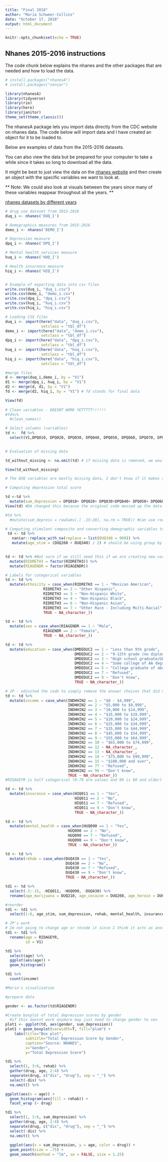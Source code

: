 ```yaml
---
title: "Final 2018"
author: "Maria Schweer-Collins"
date: "October 17, 2018"
output: html_document
---
```


```r
knitr::opts_chunk$set(echo = TRUE)
```

## Nhanes 2015-2016 instructions

The code chunk below explains the nhanes and the other packages that are needed and how to load the data.

``` r

# install.packages("nhanesA")
# install.packages("naniar")

library(nhanesA)
library(tidyverse)
library(rio)
library(here)
library(janitor)
theme_set(theme_classic())
```
The nhanesA package lets you import data directly from the CDC website on nhanes data. The code below will import data and I have created an object for it to be loaded to.

Below are examples of data from the 2015-2016 datasets.

You can also view the data but be prepared for your computer to take a while since it takes so long to download all the data.

It might be best to just view the data on the [nhanes website](https://wwwn.cdc.gov/Nchs/Nhanes/2015-2016/PAQ_I.htm) and then create an object with the specific variables we want to look at.

** Note: We could also look at visuals between the years since many of these variables reappear throughout all the years. **

[nhanes datasets by different years](https://wwwn.cdc.gov/nchs/nhanes/Default.aspx)

``` r

# drug use dataset from 2015-2016
duq_i <- nhanes('DUQ_I')

# Demographics measures from 2015-2016
demo_i <- nhanes('DEMO_I')

# Depression measure
dpq_i <- nhanes('DPQ_I')

# Mental health services measure
huq_i <- nhanes('HUQ_I')

# Health insurance measure
hiq_i <- nhanes('HIQ_I')


# Example of exporting data into csv files
write.csv(duq_i, "duq_i.csv")
write.csv(demo_i, "demo_i.csv")
write.csv(dpq_i, "dpq_i.csv")
write.csv(huq_i, "huq_i.csv")
write.csv(hiq_i, "hiq_i.csv")

```

```r
# Loading CSV files
duq_i <- import(here("data", "duq_i.csv"), 
                setclass = "tbl_df")
demo_i <- import(here("data", "demo_i.csv"),
                setclass = "tbl_df")
dpq_i <- import(here("data", "dpq_i.csv"),
                setclass = "tbl_df")
huq_i <- import(here("data", "huq_i.csv"),
                setclass = "tbl_df")
hiq_i <- import(here("data", "hiq_i.csv"),
                setclass = "tbl_df")

#merge files
d <- merge(duq_i,demo_i, by = "V1")
d1 <- merge(dpq_i, huq_i, by = "V1")
d2 <- merge(d, d1, by = "V1") 
fd <- merge(d2, hiq_i, by = "V1") # fd stands for final data

View(fd)
            
# Clean variables - DOESNT WORK YETTTTT!!!!!!
#fd%>% 
  #clean_names()
```

```r

# Select columns (variables)
td <-  fd %>% 
  select(V1,DPQ010, DPQ020, DPQ030, DPQ040, DPQ050, DPQ060, DPQ070, DPQ080, DPQ090, DPQ100, RIDRETH3, RIAGENDR, DMDEDUC2, INDHHIN2, RIDAGEYR, DUQ260, DUQ300, DUQ340, DUQ430, DUQ210, HIQ011, HUQ090)

  
# Evaluation of missing data

td_without_missing <- na.omit(td) # if missing data is removed, we would just have a sample of 17 people. When doing calculation, we will use the na.rm = TRUE. 

View(td_without_missing) 

# The DUQ variables are mostly missing data, I don't know if it makes sense to use variables. 

```

```r
# Computing depression total score

td <-td %>%
  mutate(sum_depression = DPQ010+ DPQ020+ DPQ030+DPQ040+ DPQ050+ DPQ060+ DPQ070+ DPQ080 + DPQ090)
View(td) #DA changed this because the original code messed up the data frame

#td %>% 
  #mutate(sum_depress = rowSums(.[ ,15:20], na.rm = TRUE)) #can use rowmeans

# Computing stimulant composite and converting demographic variables to factors
 td <- td %>% 
   naniar::replace_with_na(replace = list(DUQ340 = 999)) %>% 
   mutate(age_stim = (DUQ260 + DUQ340) / 2) # should be using group by and mean but cant yet because data is not tidy, Per DA suggestion, we need to tidy so that we have column for item and column for domain (e.g., depression) then you can group by and summarize means. 
   
```

```r

td <- td %>% #Not sure if we still need this if we are creating new variables that are already characters?
  mutate(RIDRETH3 = factor(RIDRETH3)) %>%
  mutate(RIAGENDR = factor(RIAGENDR))

# Labels for categorical variables
td <- td %>% 
  mutate(ethnicity = case_when(RIDRETH3 == 1 ~ "Mexican American", 
                 RIDRETH3 == 2 ~ "Other Hispanic", 
                 RIDRETH3 == 3 ~ "Non-Hispanic White",
                 RIDRETH3 == 4 ~ "Non-Hispanic Black",
                 RIDRETH3 == 6 ~ "Non-Hispanic Asian",
                 RIDRETH3 == 7 ~ "Other Race - Including Multi-Racial",
                 TRUE ~ NA_character_)) 

td <- td %>% 
  mutate(sex = case_when(RIAGENDR == 1 ~ "Male", 
                 RIAGENDR == 2 ~ "Female", 
                 TRUE ~ NA_character_)) 

td <- td %>% 
  mutate(education = case_when(DMDEDUC2 == 1 ~ "Less than 9th grade",
                               DMDEDUC2 == 2 ~ "9-12th grade (no diploma)",
                               DMDEDUC2 == 3 ~ "High school graduate/GED or equivalent",
                               DMDEDUC2 == 4 ~ "Some college of AA degree",
                               DMDEDUC2 == 5 ~ "College graduate of above", 
                               DMDEDUC2 == 7 ~ "Refused",
                               DMDEDUC2 == 9 ~ "Don't know",
                               TRUE ~ NA_character_))

# JP - adjusted the code to simply remove the answer choices that did not make sense
td <- td %>% 
  mutate(income = case_when(INDHHIN2 == 1 ~ "$0 - $4,999",
                            INDHHIN2 == 2 ~ "$5,000 to $9,999",
                            INDHHIN2 == 3 ~ "10,000 to $14,999",
                            INDHHIN2 == 4 ~ "$15,000 to $19,999",
                            INDHHIN2 == 5 ~ "$20,000 to $24,999",
                            INDHHIN2 == 6 ~ "$25,000 to $34,999",
                            INDHHIN2 == 7 ~ "$35,000 to $44,999",
                            INDHHIN2 == 8 ~ "$45,000 to $54,999",
                            INDHHIN2 == 9 ~ "$55,000 to $64,999",
                            INDHHIN2 == 10 ~ "$65,000 to $74,999",
                            INDHHIN2 == 12 ~ NA_character_,
                            INDHHIN2 == 13 ~ NA_character_,
                            INDHHIN2 == 14 ~ "$75,000 to $99,999",
                            INDHHIN2 == 15 ~ "$100,000 and over",
                            INDHHIN2 == 77 ~ "Refused",
                            INDHHIN2 == 99 ~ "Don't know",
                            TRUE ~ NA_character_))
#RIDAGEYR is half categorical (0-79 are values and 80 is 80 and older)

td <- td %>% 
  mutate(insurance = case_when(HIQ011 == 1 ~ "Yes",
                               HIQ011 == 2 ~ "No",
                               HIQ011 == 7 ~ "Refused",
                               HIQ011 == 9 ~ "Don't know",
                               TRUE ~ NA_character_))

td <- td %>% 
  mutate(mental_health = case_when(HUQ090 == 1 ~ "Yes",
                            HUQ090 == 2 ~ "No",
                            HUQ090 == 7 ~ "Refused",
                            HUQ090 == 9 ~ "Don't know",
                            TRUE ~ NA_character_))

td <- td %>% 
  mutate(rehab = case_when(DUQ430 == 1 ~ "Yes",
                           DUQ430 == 2 ~ "No",
                           DUQ430 == 7 ~ "Refused",
                           DUQ430 == 9 ~ "Don't know",
                           TRUE ~ NA_character_))

```

```r
td1 <- td %>% 
  select(-2:-15, -HIQ011, -HUQ090, -DUQ430) %>% 
  rename(age_marijuana = DUQ210, age_cocaine = DUQ260, age_heroin = DUQ300, age_meth = DUQ340)

#reorder
td1 <- td1 %>% 
  select(1:6, age_stim, sum_depression, rehab, mental_health, insurance, 7:10)
```

``` r
# JP's work
# Im not going to change age or recode it since I think it acts as another integer and does not affect the findings. It just shows it as 80+.
td1 <- td1 %>% 
  rename(age = RIDAGEYR,
         id = V1) 

td1 %>%  
  select(age) %>% 
  ggplot(aes(age)) +
  geom_histogram()

td1 %>%
  count(income)
```

```r
#Maria's visualization 

#prepare data

gender <- as.factor(td$RIAGENDR)

#Create boxplot of total depression scores by gender
  #if this doesnt work anymore may just need to change gender to sex
plot1 <- ggplot(td, aes(gender, sum_depression))
plot1 + geom_boxplot(varwidth=T, fill="plum") + 
    labs(title="Box plot", 
         subtitle="Total Depression Score by Gender",
         caption="Source: NHANES",
         x="Gender",
         y="Total Depression Score")

```

```r
td1 %>% 
  select(1, 3:6, rehab) %>% 
  gather(drug, age, 2:4) %>% 
  separate(drug, c("dis", "drug"), sep = "_") %>% 
  select(-dis) %>% 
  na.omit() %>% 

ggplot(aes(x = age)) +
  geom_histogram(aes(fill = rehab)) +
  facet_wrap (~ drug)


```

```r
td1 %>% 
  select(1, 3:6, sum_depression) %>% 
  gather(drug, age, 2:4) %>% 
  separate(drug, c("dis", "drug"), sep = "_") %>% 
  select(-dis) %>% 
  na.omit() %>% 
  
  ggplot(aes(x = sum_depression, y = age, color = drug)) +
  geom_point(size = .75) +
  geom_smooth(method = "lm", se = FALSE, size = 1.25)
```







